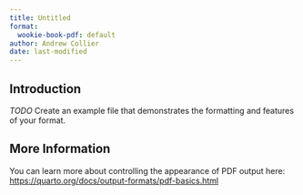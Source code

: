 ```yaml
---
title: Untitled
format:
  wookie-book-pdf: default
author: Andrew Collier
date: last-modified
---
```


## Introduction

*TODO* Create an example file that demonstrates the formatting and features of your format.

## More Information

You can learn more about controlling the appearance of PDF output here: <https://quarto.org/docs/output-formats/pdf-basics.html>

